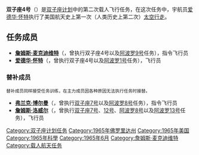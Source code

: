 {{noteTA
|G1=Aero
|T=zh-tw:雙子星4號;zh-hk:雙子座4號;zh-cn:双子座4号;
|1=zh-tw:雙子星;zh-hk:雙子座;zh-cn:双子座;
}}
{{Infobox spaceflight
| operator           = [[美国国家航空航天局|美国国家航空航天局]]
| name               = 双子座4号
| insignia           = Gemini Four patch.jpg
| crew_callsign      = 莫莉·布朗
| crew_size          = 2
| launch_date        = 1965年6月3日<br />15:15:59 {{lang|en|[[UTC|UTC]]}}
| launch_site        = 佛罗里达州[[肯尼迪航天中心|肯尼迪航天中心]]<br />{{lang|en|LC 19}}
| apsis              = 地
| orbit_apoapsis     = 282.1千米
| orbit_periapsis    = 162.3千米
| orbit_period       = 88.94分钟
| orbit_inclination  = 32.53°
| crew_EVAs          = 1
| crew_EVA_duration  = 20分钟
| landing_date       = 1965年6月7日<br />16:12:11 {{lang|en|UTC}}
| landing_site       = {{coord|27|44|N|74|11|W}}
| mission_duration   = 4天1小时56分钟2秒
| orbits_completed   = 62
| launch_mass        = {{convert|7880|lb|kg|order=flip}}
| distance_travelled = 2,782,486千米
| crew_photo         = Gemini-Titan 4 portrait.jpg
| crew_photo_caption = 左起：怀特、麦克迪维特
| next_mission       = [[File:Gemini5insignia.png|25px]] [[双子座5号|双子座5号]]
| programme          = [[双子座计划|双子座计划]]
| previous_mission   = [[File:Gemini3.png|25px]] [[双子座3号|双子座3号]]|
|}}

'''双子座4号'''（{{lang|en|'''Gemini IV'''}}）是[[双子座计划|双子座计划]]中的第二次载人飞行任务，在这次任务中，宇航员[[爱德华·怀特|爱德华·怀特]]执行了美国航天史上第一次（人类历史上第二次）[[舱外活动|太空行走]]。

==任务成员==
*'''[[詹姆斯·麦克迪维特|詹姆斯·麦克迪维特]]'''（{{lang|en|James McDivitt}}，曾执行双子座4号以及[[阿波罗9号|阿波罗9号]]任务），指令飞行员
*'''[[爱德华·怀特|爱德华·怀特]]'''（{{lang|en|Edward White}}，曾执行双子座4号以及[[阿波罗1号|阿波罗1号]]任务），飞行员

===替补成员===
<small>替补成员同样接受任务训练，在主力成员因各种原因无法执行任务时接替。</small>
*'''[[弗兰克·博尔曼|弗兰克·博尔曼]]'''（{{lang|en|Frank Borman}}，曾执行[[双子座7号|双子座7号]]以及[[阿波罗8号|阿波罗8号]]任务），指令飞行员
*'''[[吉姆·洛威尔|詹姆斯·洛威尔]]'''（{{lang|en|James Lovell}}，曾执行[[双子座7号|双子座7号]]、[[双子座12号|12号]]、[[阿波罗8号|阿波罗8号]]以及[[阿波罗13号|阿波罗13号]]任务），飞行员

{{双子座计划}}

[[Category:双子座计划任务|Category:双子座计划任务]]
[[Category:1965年佛罗里达州|Category:1965年佛罗里达州]]
[[Category:1965年美国|Category:1965年美国]]
[[Category:1965年科學|Category:1965年科學]]
[[Category:1965年6月|Category:1965年6月]]
[[Category:詹姆斯·麦克迪维特|Category:詹姆斯·麦克迪维特]]
[[Category:载人航天任务|Category:载人航天任务]]
